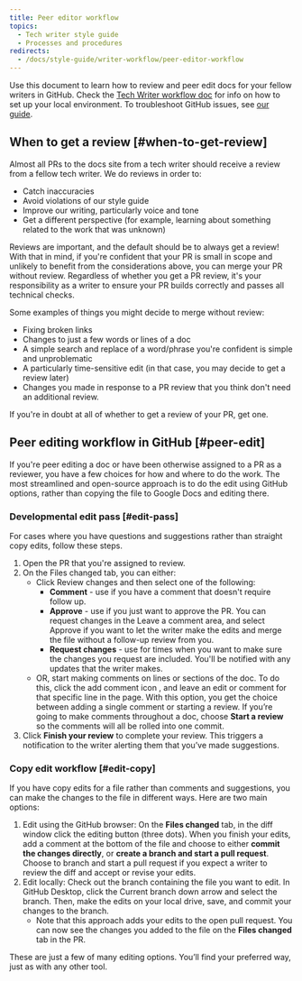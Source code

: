 ```yaml
---
title: Peer editor workflow
topics:
  - Tech writer style guide
  - Processes and procedures
redirects: 
  - /docs/style-guide/writer-workflow/peer-editor-workflow
---
```


Use this document to learn how to review and peer edit docs for your fellow writers in GitHub. Check the [Tech Writer workflow doc](/docs/style-guide/writer-workflow/tech-writer-workflow/) for info on how to set up your local environment. To troubleshoot GitHub issues, see [our guide](/docs/style-guide/writing-docs/writer-workflow/github-troubleshooting/).

## When to get a review [#when-to-get-review]

Almost all PRs to the docs site from a tech writer should receive a review from a fellow tech writer. We do reviews in order to:

* Catch inaccuracies
* Avoid violations of our style guide
* Improve our writing, particularly voice and tone
* Get a different perspective (for example, learning about something related to the work that was unknown)

Reviews are important, and the default should be to always get a review! With that in mind, if you're confident that your PR is small in scope and unlikely to benefit from the considerations above, you can merge your PR without review. Regardless of whether you get a PR review, it's your responsibility as a writer to ensure your PR builds correctly and passes all technical checks.

Some examples of things you might decide to merge without review:

* Fixing broken links
* Changes to just a few words or lines of a doc
* A simple search and replace of a word/phrase you're confident is simple and unproblematic
* A particularly time-sensitive edit (in that case, you may decide to get a review later)
* Changes you made in response to a PR review that you think don't need an additional review.

If you're in doubt at all of whether to get a review of your PR, get one.

## Peer editing workflow in GitHub [#peer-edit]

If you're peer editing a doc or have been otherwise assigned to a PR as a reviewer, you have a few choices for how and where to do the work. The most streamlined and open-source approach is to do the edit using GitHub options, rather than copying the file to Google Docs and editing there.

### Developmental edit pass [#edit-pass]

For cases where you have questions and suggestions rather than straight copy edits, follow these steps.

1. Open the PR that you're assigned to review.
2. On the Files changed tab, you can either:
   * Click Review changes and then select one of the following:
     * **Comment** - use if you have a comment that doesn't require follow up.
     * **Approve** - use if you just want to approve the PR. You can request changes in the Leave a comment area, and select Approve if you want to let the writer make the edits and merge the file without a follow-up review from you.
     * **Request changes** - use for times when you want to make sure the changes you request are included. You'll be notified with any updates that the writer makes.
   * OR, start making comments on lines or sections of the doc. To do this, click the add comment icon , and leave an edit or comment for that specific line in the page. With this option, you get the choice between adding a single comment or starting a review. If you’re going to make comments throughout a doc, choose **Start a review** so the comments will all be rolled into one commit.
3. Click **Finish your review** to complete your review. This triggers a notification to the writer alerting them that you’ve made suggestions.

### Copy edit workflow [#edit-copy]

If you have copy edits for a file rather than comments and suggestions, you can make the changes to the file in different ways. Here are two main options:

1. Edit using the GitHub browser: On the **Files changed** tab, in the diff window click the editing button (three dots). When you finish your edits, add a comment at the bottom of the file and choose to either **commit the changes directly**, or **create a branch and start a pull request**. Choose to branch and start a pull request if you expect a writer to review the diff and accept or revise your edits.
2. Edit locally: Check out the branch containing the file you want to edit. In GitHub Desktop, click the Current branch down arrow and select the branch. Then, make the edits on your local drive, save, and commit your changes to the branch.
   * Note that this approach adds your edits to the open pull request. You can now see the changes you added to the file on the **Files changed** tab in the PR.

These are just a few of many editing options. You’ll find your preferred way, just as with any other tool.
